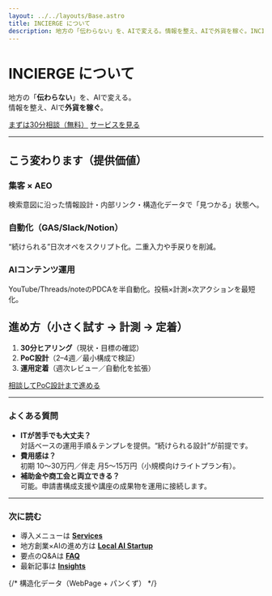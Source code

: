 ```yaml
---
layout: ../../layouts/Base.astro
title: INCIERGE について
description: 地方の「伝わらない」を、AIで変える。情報を整え、AIで外貨を稼ぐ。INCIERGE の理念・提供価値・支援内容。
---
```


# INCIERGE について

地方の「**伝わらない**」を、AIで変える。  
情報を整え、AIで**外貨を稼ぐ**。

<div class="mt-6 flex flex-wrap gap-4">
  <a href="/contact/" class="btn-primary">まずは30分相談（無料）</a>
  <a href="/services/" class="underline">サービスを見る</a>
</div>

---

## こう変わります（提供価値）
<div class="grid md:grid-cols-3 gap-6 mt-6">
  <div class="p-5 rounded-2xl shadow-sm bg-white/60">
    <h3 class="font-semibold mb-2">集客 × AEO</h3>
    <p class="opacity-80 text-sm">検索意図に沿った情報設計・内部リンク・構造化データで「見つかる」状態へ。</p>
  </div>
  <div class="p-5 rounded-2xl shadow-sm bg-white/60">
    <h3 class="font-semibold mb-2">自動化（GAS/Slack/Notion）</h3>
    <p class="opacity-80 text-sm">“続けられる”日次オペをスクリプト化。二重入力や手戻りを削減。</p>
  </div>
  <div class="p-5 rounded-2xl shadow-sm bg-white/60">
    <h3 class="font-semibold mb-2">AIコンテンツ運用</h3>
    <p class="opacity-80 text-sm">YouTube/Threads/noteのPDCAを半自動化。投稿×計測×次アクションを最短化。</p>
  </div>
</div>

## 進め方（小さく試す → 計測 → 定着）
1. **30分ヒアリング**（現状・目標の確認）  
2. **PoC設計**（2–4週／最小構成で検証）  
3. **運用定着**（週次レビュー／自動化を拡張）

<div class="mt-8">
  <a href="/contact/" class="btn-primary">相談してPoC設計まで進める</a>
</div>

---

### よくある質問
- **ITが苦手でも大丈夫？**  
  対話ベースの運用手順＆テンプレを提供。“続けられる設計”が前提です。  
- **費用感は？**  
  初期 10〜30万円／伴走 月5〜15万円（小規模向けライトプラン有）。  
- **補助金や商工会と両立できる？**  
  可能。申請書構成支援や講座の成果物を運用に接続します。

---

### 次に読む
- 導入メニューは **[Services](/services/)**  
- 地方創業×AIの進め方は **[Local AI Startup](/local-ai-startup/)**  
- 要点のQ&Aは **[FAQ](/faq/)**  
- 最新記事は **[Insights](/insights/)**

{/* 構造化データ（WebPage + パンくず） */}
<script type="application/ld+json">{JSON.stringify({
  "@context": "https://schema.org",
  "@type": "WebPage",
  "name": "INCIERGE について",
  "url": "https://incierge.jp/about/",
  "breadcrumb": {
    "@type": "BreadcrumbList",
    "itemListElement": [
      { "@type": "ListItem", "position": 1, "name": "Home", "item": "https://incierge.jp/" },
      { "@type": "ListItem", "position": 2, "name": "About", "item": "https://incierge.jp/about/" }
    ]
  }
})}</script>
